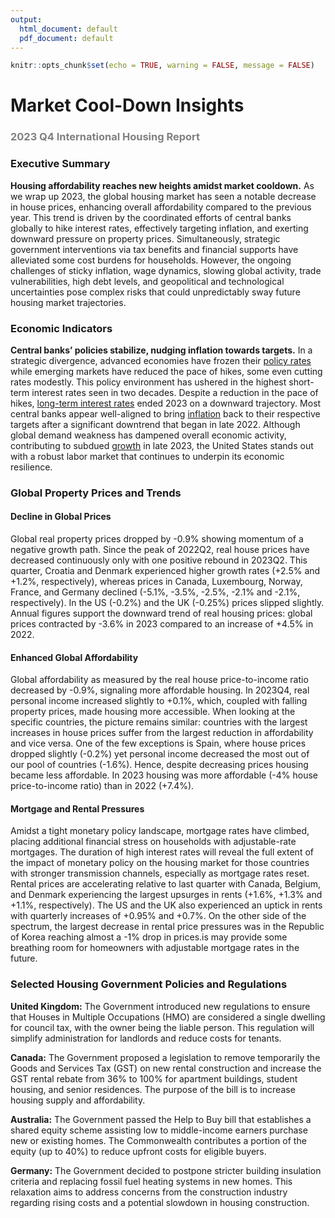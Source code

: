 ```yaml
---
output:
  html_document: default
  pdf_document: default
---
```


```r
knitr::opts_chunk$set(echo = TRUE, warning = FALSE, message = FALSE)
```

# Market Cool-Down Insights

<h3 style="color:grey;">2023 Q4 International Housing Report</h3>

### Executive Summary

**Housing affordability reaches new heights amidst market cooldown.** As we wrap up 2023, the global housing market has seen a notable decrease in house prices, enhancing overall affordability compared to the previous year. This trend is driven by the coordinated efforts of central banks globally to hike interest rates, effectively targeting inflation, and exerting downward pressure on property prices. Simultaneously, strategic government interventions via tax benefits and financial supports have alleviated some cost burdens for households. However, the ongoing challenges of sticky inflation, wage dynamics, slowing global activity, trade vulnerabilities, high debt levels, and geopolitical and technological uncertainties pose complex risks that could unpredictably sway future housing market trajectories.

### Economic Indicators

**Central banks’ policies stabilize, nudging inflation towards targets.** In a strategic divergence, advanced economies have frozen their [policy rates](https://www.dallasfed.org/research/international/dgei/policy) while emerging markets have reduced the pace of hikes, some even cutting rates modestly. This policy environment has ushered in the highest short-term interest rates seen in two decades. Despite a reduction in the pace of hikes, [long-term interest rates](https://www.dallasfed.org/research/international/dgei/ltrates) ended 2023 on a downward trajectory. Most central banks appear well-aligned to bring [inflation](https://www.dallasfed.org/research/international/dgei/cpi) back to their respective targets after a significant downtrend that began in late 2022. Although global demand weakness has dampened overall economic activity, contributing to subdued [growth](https://www.dallasfed.org/research/international/dgei/gdp) in late 2023, the United States stands out with a robust labor market that continues to underpin its economic resilience.

### Global Property Prices and Trends

#### Decline in Global Prices

Global real property prices dropped by -0.9% showing momentum of a negative growth path. Since the peak of 2022Q2, real house prices have decreased continuously only with one positive rebound in 2023Q2. This quarter, Croatia and Denmark experienced higher growth rates (+2.5% and +1.2%, respectively), whereas prices in Canada, Luxembourg, Norway, France, and Germany declined (-5.1%, -3.5%, -2.5%, -2.1% and -2.1%, respectively). In the US (-0.2%) and the UK (-0.25%) prices slipped slightly. Annual figures support the downward trend of real housing prices: global prices contracted by -3.6% in 2023 compared to an increase of +4.5% in 2022.

#### Enhanced Global Affordability

Global affordability as measured by the real house price-to-income ratio decreased by -0.9%, signaling more affordable housing. In 2023Q4, real personal income increased slightly to +0.1%, which, coupled with falling property prices, made housing more accessible. When looking at the specific countries, the picture remains similar: countries with the largest increases in house prices suffer from the largest reduction in affordability and vice versa. One of the few exceptions is Spain, where house prices dropped slightly (-0.2%) yet personal income decreased the most out of our pool of countries (-1.6%). Hence, despite decreasing prices housing became less affordable. In 2023 housing was more affordable (-4% house price-to-income ratio) than in 2022 (+7.4%).

#### Mortgage and Rental Pressures

Amidst a tight monetary policy landscape, mortgage rates have climbed, placing additional financial stress on households with adjustable-rate mortgages. The duration of high interest rates will reveal the full extent of the impact of monetary policy on the housing market for those countries with stronger transmission channels, especially as mortgage rates reset. Rental prices are accelerating relative to last quarter with Canada, Belgium, and Denmark experiencing the largest upsurges in rents (+1.6%, +1.3% and +1.1%, respectively). The US and the UK also experienced an uptick in rents with quarterly increases of +0.95% and +0.7%. On the other side of the spectrum, the largest decrease in rental price pressures was in the Republic of Korea reaching almost a -1% drop in prices.is may provide some breathing room for homeowners with adjustable mortgage rates in the future.

### Selected Housing Government Policies and Regulations

**United Kingdom:** The Government introduced new regulations to ensure that Houses in Multiple Occupations (HMO) are considered a single dwelling for council tax, with the owner being the liable person. This regulation will simplify administration for landlords and reduce costs for tenants. 

**Canada:** The Government proposed a legislation to remove temporarily the Goods and Services Tax (GST) on new rental construction and increase the GST rental rebate from 36% to 100% for apartment buildings, student housing, and senior residences. The purpose of the bill is to increase housing supply and affordability.

**Australia:** The Government passed the Help to Buy bill that establishes a shared equity scheme assisting low to middle-income earners purchase new or existing homes. The Commonwealth contributes a portion of the equity (up to 40%) to reduce upfront costs for eligible buyers.

**Germany:** The Government decided to postpone stricter building insulation criteria and replacing fossil fuel heating systems in new homes. This relaxation aims to address concerns from the construction industry regarding rising costs and a potential slowdown in housing construction.

